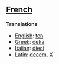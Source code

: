==[[French]]==

'''Translations'''

*[[English]]: [[ten]]
*[[Greek]]: [[deka]]
*[[Italian]]: [[dieci]]
*[[Latin]]: [[decem]], [[X]]